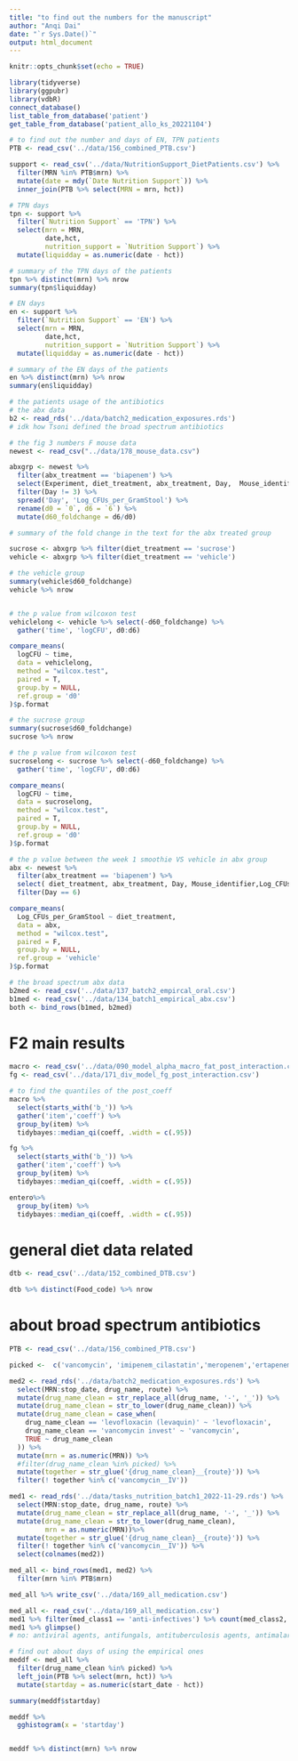 ```yaml
---
title: "to find out the numbers for the manuscript"
author: "Anqi Dai"
date: "`r Sys.Date()`"
output: html_document
---
```


```r
knitr::opts_chunk$set(echo = TRUE)
```

```r
library(tidyverse)
library(ggpubr)
library(vdbR)
connect_database()
list_table_from_database('patient')
get_table_from_database('patient_allo_ks_20221104')
```

```r
# to find out the number and days of EN, TPN patients
PTB <- read_csv('../data/156_combined_PTB.csv')

support <- read_csv('../data/NutritionSupport_DietPatients.csv') %>% 
  filter(MRN %in% PTB$mrn) %>% 
  mutate(date = mdy(`Date Nutrition Support`)) %>% 
  inner_join(PTB %>% select(MRN = mrn, hct))

# TPN days  
tpn <- support %>% 
  filter(`Nutrition Support` == 'TPN') %>% 
  select(mrn = MRN,
         date,hct,
         nutrition_support = `Nutrition Support`) %>% 
  mutate(liquidday = as.numeric(date - hct))

# summary of the TPN days of the patients
tpn %>% distinct(mrn) %>% nrow
summary(tpn$liquidday)
```
```r
# EN days
en <- support %>% 
  filter(`Nutrition Support` == 'EN') %>% 
  select(mrn = MRN,
         date,hct,
         nutrition_support = `Nutrition Support`) %>% 
  mutate(liquidday = as.numeric(date - hct))

# summary of the EN days of the patients
en %>% distinct(mrn) %>% nrow
summary(en$liquidday)
```

```r
# the patients usage of the antibiotics
# the abx data
b2 <- read_rds('../data/batch2_medication_exposures.rds')
# idk how Tsoni defined the broad spectrum antibiotics
```


```r
# the fig 3 numbers F mouse data 
newest <- read_csv("../data/178_mouse_data.csv")

abxgrp <- newest %>%
  filter(abx_treatment == 'biapenem') %>%
  select(Experiment, diet_treatment, abx_treatment, Day,  Mouse_identifier,Log_CFUs_per_GramStool )%>%
  filter(Day != 3) %>%
  spread('Day', 'Log_CFUs_per_GramStool') %>%
  rename(d0 = `0`, d6 = `6`) %>%
  mutate(d60_foldchange = d6/d0)

# summary of the fold change in the text for the abx treated group

sucrose <- abxgrp %>% filter(diet_treatment == 'sucrose')
vehicle <- abxgrp %>% filter(diet_treatment == 'vehicle')
```


```r
# the vehicle group
summary(vehicle$d60_foldchange) 
vehicle %>% nrow


# the p value from wilcoxon test
vehiclelong <- vehicle %>% select(-d60_foldchange) %>% 
  gather('time', 'logCFU', d0:d6)

compare_means(
  logCFU ~ time,
  data = vehiclelong,
  method = "wilcox.test",
  paired = T,
  group.by = NULL,
  ref.group = 'd0'
)$p.format
```

```r
# the sucrose group
summary(sucrose$d60_foldchange) 
sucrose %>% nrow

# the p value from wilcoxon test
sucroselong <- sucrose %>% select(-d60_foldchange) %>% 
  gather('time', 'logCFU', d0:d6)

compare_means(
  logCFU ~ time,
  data = sucroselong,
  method = "wilcox.test",
  paired = T,
  group.by = NULL,
  ref.group = 'd0'
)$p.format
```

```r
# the p value between the week 1 smoothie VS vehicle in abx group
abx <- newest %>%
  filter(abx_treatment == 'biapenem') %>%
  select( diet_treatment, abx_treatment, Day, Mouse_identifier,Log_CFUs_per_GramStool )%>%
  filter(Day == 6)

compare_means(
  Log_CFUs_per_GramStool ~ diet_treatment,
  data = abx,
  method = "wilcox.test",
  paired = F,
  group.by = NULL,
  ref.group = 'vehicle'
)$p.format
```

```r
# the broad spectrum abx data
b2med <- read_csv('../data/137_batch2_empircal_oral.csv')
b1med <- read_csv('../data/134_batch1_empirical_abx.csv')
both <- bind_rows(b1med, b2med)
```

# F2  main results

```r
macro <- read_csv('../data/090_model_alpha_macro_fat_post_interaction.csv')
fg <- read_csv('../data/171_div_model_fg_post_interaction.csv')

# to find the quantiles of the post_coeff
macro %>% 
  select(starts_with('b_')) %>% 
  gather('item','coeff') %>% 
  group_by(item) %>% 
  tidybayes::median_qi(coeff, .width = c(.95))

fg %>% 
  select(starts_with('b_')) %>% 
  gather('item','coeff') %>% 
  group_by(item) %>% 
  tidybayes::median_qi(coeff, .width = c(.95))

entero%>% 
  group_by(item) %>% 
  tidybayes::median_qi(coeff, .width = c(.95))


```

# general diet data related

```r
dtb <- read_csv('../data/152_combined_DTB.csv')

dtb %>% distinct(Food_code) %>% nrow
```

# about broad spectrum antibiotics   

```r
PTB <- read_csv('../data/156_combined_PTB.csv')

picked <-  c('vancomycin', 'imipenem_cilastatin','meropenem','ertapenem', 'cefepime', 'linezolid','metronidazole','piperacillin_tazobactam')

med2 <- read_rds('../data/batch2_medication_exposures.rds') %>% 
  select(MRN:stop_date, drug_name, route) %>% 
  mutate(drug_name_clean = str_replace_all(drug_name, '-', '_')) %>% 
  mutate(drug_name_clean = str_to_lower(drug_name_clean)) %>% 
  mutate(drug_name_clean = case_when(
    drug_name_clean == 'levofloxacin (levaquin)' ~ 'levofloxacin',
    drug_name_clean == 'vancomycin invest' ~ 'vancomycin',
    TRUE ~ drug_name_clean
  )) %>% 
  mutate(mrn = as.numeric(MRN)) %>% 
  #filter(drug_name_clean %in% picked) %>% 
  mutate(together = str_glue('{drug_name_clean}__{route}')) %>% 
  filter(! together %in% c('vancomycin__IV')) 

med1 <- read_rds('../data/tasks_nutrition_batch1_2022-11-29.rds') %>% 
  select(MRN:stop_date, drug_name, route) %>% 
  mutate(drug_name_clean = str_replace_all(drug_name, '-', '_')) %>% 
  mutate(drug_name_clean = str_to_lower(drug_name_clean),
         mrn = as.numeric(MRN))%>% 
  mutate(together = str_glue('{drug_name_clean}__{route}')) %>% 
  filter(! together %in% c('vancomycin__IV')) %>% 
  select(colnames(med2))

med_all <- bind_rows(med1, med2) %>% 
  filter(mrn %in% PTB$mrn) 

med_all %>% write_csv('../data/169_all_medication.csv')

med_all <- read_csv('../data/169_all_medication.csv')
med1 %>% filter(med_class1 == 'anti-infectives') %>% count(med_class2, sort = T)
med1 %>% glimpse()
# no: antiviral agents, antifungals, antituberculosis agents, antimalarial agents, amebicides, anthelmintics, leprostatics
```

```r
# find out about days of using the empirical ones 
meddf <- med_all %>% 
  filter(drug_name_clean %in% picked) %>% 
  left_join(PTB %>% select(mrn, hct)) %>% 
  mutate(startday = as.numeric(start_date - hct))

summary(meddf$startday)

meddf %>% 
  gghistogram(x = 'startday')


meddf %>% distinct(mrn) %>% nrow
```

